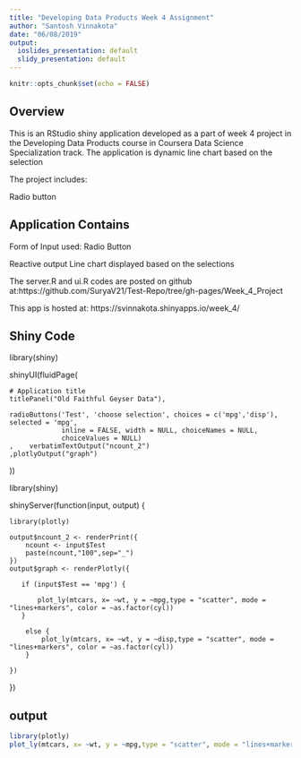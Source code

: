 ```yaml
---
title: "Developing Data Products Week 4 Assignment"
author: "Santosh Vinnakota"
date: "06/08/2019"
output:
  ioslides_presentation: default
  slidy_presentation: default
---
```


```r
knitr::opts_chunk$set(echo = FALSE)
```

## Overview


This is an RStudio shiny application developed as a part of week 4 project in the Developing Data Products course in Coursera Data Science Specialization track. The application is dynamic line chart based on the selection

The project includes:

Radio button 



## Application Contains

Form of Input used: Radio Button

Reactive output Line chart displayed based on the selections

The server.R and ui.R codes are posted on github at:https://github.com/SuryaV21/Test-Repo/tree/gh-pages/Week_4_Project

This app is hosted at: https://svinnakota.shinyapps.io/week_4/

## Shiny Code

library(shiny)


shinyUI(fluidPage(

    # Application title
    titlePanel("Old Faithful Geyser Data"),
    
    radioButtons('Test', 'choose selection', choices = c('mpg','disp'), selected = 'mpg',
                 inline = FALSE, width = NULL, choiceNames = NULL,
                 choiceValues = NULL)
    ,    verbatimTextOutput("ncount_2")
    ,plotlyOutput("graph")
    
))

library(shiny)


shinyServer(function(input, output) {

    library(plotly)
   
    output$ncount_2 <- renderPrint({
        ncount <- input$Test
        paste(ncount,"100",sep="_")
    })
    output$graph <- renderPlotly({

       if (input$Test == 'mpg') {
           
           plot_ly(mtcars, x= ~wt, y = ~mpg,type = "scatter", mode = "lines+markers", color = ~as.factor(cyl))
       }
       
        else {
            plot_ly(mtcars, x= ~wt, y = ~disp,type = "scatter", mode = "lines+markers", color = ~as.factor(cyl))  
        }
        
    })

})




## output

``` r
library(plotly)
plot_ly(mtcars, x= ~wt, y = ~mpg,type = "scatter", mode = "lines+markers", color = ~as.factor(cyl))
```



